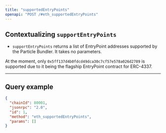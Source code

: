 ```yaml
---
title: "supportedEntryPoints"
openapi: "POST /#eth_supportedEntryPoints"
---
```


## Contextualizing `supportEntryPoints`
  - `supportEntryPoints` returns a list of EntryPoint addresses supported by the Particle Bundler. It takes no parameters.

<Note>At the moment, only `0x5ff137d4b0fdcd49dca30c7cf57e578a026d2789` is supported due to it being the flagship EntryPoint contract for ERC-4337.</Note>

***

## Query example

```json JSON
{
  "chainId": 80001,
  "jsonrpc": "2.0",
  "id": 1,
  "method": "eth_supportedEntryPoints",
  "params": []
}
```
